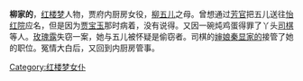 '''柳家的'''，[[红楼梦|红楼梦]]人物，贾府内厨房女役，[[柳五儿|柳五儿]]之母。曾想通过[[芳官|芳官]]把五儿送往[[怡红院|怡红院]]应名，但是因为[[贾宝玉|贾宝玉]]那时病着，没有说得。又因一碗炖鸡蛋得罪了丫头[[司棋|司棋]]等人。[[玫瑰露|玫瑰露]]失窃一案，她与五儿被怀疑是偷窃者。司棋的[[婶娘|婶娘]][[秦显家的|秦显家的]]接管了她的职位。冤情大白后，又回到内厨房管事。 

[[Category:红楼梦女仆|Category:红楼梦女仆]]